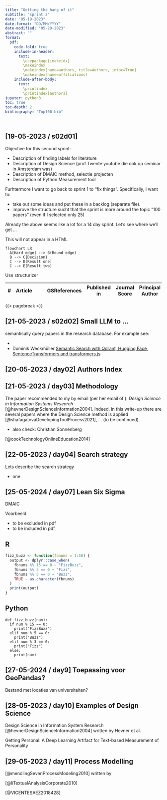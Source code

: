 ```yaml
---
title: "Getting the hang of it"
subtitle: "sprint 2"
date: "05-19-2023"
date-format: "DD/MM/YYYY"
date-modified: "05-29-2023"
abstract: ""
format:
  pdf:
    code-fold: true
    include-in-header: 
      text:
        \usepackage{imakeidx}
        \makeindex
        \makeindex[name=authors, title=Authors, intoc=True]
        \makeindex[name=affiliations]
    include-after-body: 
      text:
        \printindex
        \printindex[authors]
jupyter: python3
toc: true
toc-depth: 2
bibliography: "Top100.bib"

---
```



## [19-05-2023 / s02d01]

Objective for this second sprint:

- Description of finding labels for literature
- Description of Design Science (prof Twente youtube die ook op seminar in Amsterdam was)
- Description of DMAIC method, selectie projecten
- Description of Python Measurement tool
 

Furhtermore I want to go back to sprint 1 to "fix things". Specifically, I want to: 

- take out some ideas and put these in a backlog (separate file).
- improve the structure sucht that the sprint is more around the topic "100 papers" (even if I selected only 25)

Already the above seems like a lot for a 14 day sprint. Let's see where we'll get ...

::: {.content-hidden when-format="html"}
This will not appear in a HTML
:::


```mermaid
flowchart LR
  A[Hard edge] --> B(Round edge)
  B --> C{Decision}
  C --> D[Result one]
  C --> E[Result two]
```

Use structurizer

| # | Article |  |  | GSReferences | Published in | Journal Score | Principal Author | H-Factor |
|---|---------|--|--|--------------|--------------|---------------|------------------|----------|

{{< pagebreak >}}

## [21-05-2023 / s02d02] Small LLM to ...

semantically query papers in the research database. For example see:

* []()
* Dominik Weckmüller [Semantic Search with Qdrant, Hugging Face, SentenceTransformers and transformers.js](https://geo.rocks/post/qdrant-transformers-js-semantic-search/)


## [20-05-2023 / day02] Authors Index



## [21-05-2023 / day03] Methodology

The paper recommended to my by email (per her email of ): *Design Science in Information Systems Research* [@hevnerDesignScienceInformation2004]. Indeed, in this write-up there are several papers where the Design Science method is applied [@shafagatovaDevelopingToolProcess2021], ... (to be continued).



* also check: Christian Sonnenberg

[@cookTechnologyOnlineEducation2014]

## [22-05-2023 / day04] Search strategy

Lets describe the search strategy

* one


## [25-05-2024 / day07] Lean Six Sigma

DMAIC


Voorbeeld
 
* to be excluded in pdf
* to be included in pdf

::: {.panel-tabset}
## R

``` .r
fizz_buzz <- function(fbnums = 1:50) {
  output <- dplyr::case_when(
    fbnums %% 15 == 0 ~ "FizzBuzz",
    fbnums %% 3 == 0 ~ "Fizz",
    fbnums %% 5 == 0 ~ "Buzz",
    TRUE ~ as.character(fbnums)
  )
  print(output)
}
```

## Python

``` .python
def fizz_buzz(num):
  if num % 15 == 0:
    print("FizzBuzz")
  elif num % 5 == 0:
    print("Buzz")
  elif num % 3 == 0:
    print("Fizz")
  else:
    print(num)
```

:::

## [27-05-2024 / day9] Toepassing voor GeoPandas?

Bestand met locaties van universiteiten?

## [28-05-2023 / day10] Examples of Design Science

Design Science in Information System Research
[@hevnerDesignScienceInformation2004] written by Hevner et al. \index[authors]{Hevner, Alan R. \social[googlescholar]{john.doe}}

Getting Personal: A Deep Learning Artifact for Text-based Measurement of Personality

## [29-05-2023 / day11] Process Modelling

[@mendlingSevenProcessModeling2010] written by 

[@liTextualAnalysisCorporate2010]

[@VICENTESAEZ2018428]

